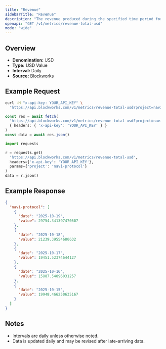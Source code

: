 ```yaml
---
title: "Revenue"
sidebarTitle: "Revenue"
description: "The revenue produced during the specified time period for given project."
openapi: "GET /v1/metrics/revenue-total-usd"
mode: "wide"
---
```


## Overview

- **Denomination:** USD
- **Type:** USD Value
- **Interval:** Daily
- **Source:** Blockworks

## Example Request

<CodeGroup>

```bash cURL
curl -H "x-api-key: YOUR_API_KEY" \
  "https://api.blockworks.com/v1/metrics/revenue-total-usd?project=navi-protocol"
```

```typescript TypeScript
const res = await fetch(
  'https://api.blockworks.com/v1/metrics/revenue-total-usd?project=navi-protocol',
  { headers: { 'x-api-key': 'YOUR_API_KEY' } }
)
const data = await res.json()
```

```python Python
import requests

r = requests.get(
  'https://api.blockworks.com/v1/metrics/revenue-total-usd',
  headers={'x-api-key': 'YOUR_API_KEY'},
  params={'project': 'navi-protocol'}
)
data = r.json()
```

</CodeGroup>

## Example Response

```json
{
  "navi-protocol": [
    {
      "date": "2025-10-19",
      "value": 29754.341397470507
    },
    {
      "date": "2025-10-18",
      "value": 21239.39554680632
    },
    {
      "date": "2025-10-17",
      "value": 19451.52374644127
    },
    {
      "date": "2025-10-16",
      "value": 15887.54896031257
    },
    {
      "date": "2025-10-15",
      "value": 19948.466250635167
    }
  ]
}
```

## Notes
- Intervals are daily unless otherwise noted.
- Data is updated daily and may be revised after late-arriving data.